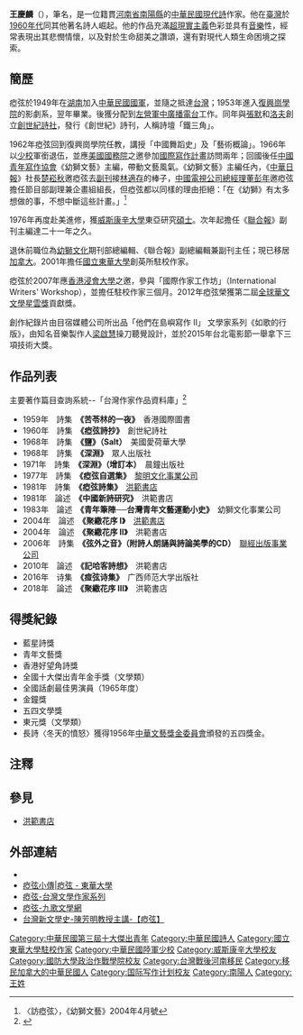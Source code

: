{{Infobox Writer
| name         = 瘂弦
| image        = 瘂弦.tif
| imagesize    = 250px
| caption      = 
| pseudonym    = 
| birthname    = 王慶麟
| birthdate    = {{bya|1932}}
| birthplace   = {{ROC|河南省}}[[南陽縣|南陽縣]]
| deathdate    = 
| deathplace   = 
| occupation   = [[詩人|詩人]]
| nationality   = {{ROC}}
| period       = 1953-1965
| genre        = 
| subject      = 
| movement     = [[超現實主義|超現實主義]]
| notableworks = 《瘂弦詩集》
| signature    = 
| website      = 
}}

'''王慶麟'''（{{bd|1932年||catIdx=Ya瘂}}），筆名'''{{Ruby|瘂|-{zh-cn:yǎ;zh-hk:yǎ;zh-tw:ㄧㄚˇ}-}}{{Ruby|弦|-{zh-cn:xián;zh-hk:xián;zh-tw:ㄒㄧㄢˊ}-}}'''，是一位籍貫[[河南省|河南省]][[南陽縣|南陽縣]]的[[中華民國|中華民國]][[現代詩_(新詩類型)|現代詩]]作家。他在[[臺灣|臺灣]]於[[1960年代|1960年代]]同其他著名詩人崛起。他的作品充滿[[超現實主義|超現實主義]]色彩並具有[[音樂|音樂]]性，經常表現出其悲憫情懷，以及對於生命甜美之讚頌，還有對現代人類生命困境之探索。

==簡歷==
瘂弦於1949年在[[湖南|湖南]]加入[[中華民國國軍|中華民國國軍]]，並隨之抵達[[台灣|台灣]]；1953年進入[[政治作戰學院|復興崗學院]]的影劇系，翌年畢業。後獲分配到[[左營區|左營]][[漢聲廣播電臺|軍中廣播電台]]工作。同年與[[張默_(詩人)|張默]]和[[洛夫_(詩人)|洛夫]]創立[[創世紀詩社|創世紀詩社]]，發行《創世紀》詩刊，人稱詩壇「鐵三角」。

1962年瘂弦回到復興崗學院任教，講授「中國舞蹈史」及「藝術概論」。1966年以[[少校|少校]]軍銜退伍，並應[[美國國務院|美國國務院]]之邀參加[[國際寫作計畫|國際寫作計畫]]訪問兩年；回國後任[[中國青年寫作協會|中國青年寫作協會]]《幼獅文藝》主編，帶動文藝風氣。《幼獅文藝》主編任內，《[[中華日報|中華日報]]》社長[[楚崧秋|楚崧秋]]邀瘂弦去[[副刊|副刊]]接[[林適存|林適存]]的棒子，[[中國電視公司|中國電視公司]][[總經理|總經理]][[董彭年|董彭年]]邀瘂弦擔任節目部副理兼企畫組組長，但瘂弦都以同樣的理由拒絕：「在《幼獅》有太多想做的事，不想中斷這些計畫。」<ref>〈訪瘂弦〉，《幼獅文藝》2004年4月號</ref>

1976年再度赴美進修，獲[[威斯康辛大學|威斯康辛大學]]東亞研究[[碩士|碩士]]。次年起擔任《[[聯合報|聯合報]]》副刊主編達二十一年之久。

退休前職位為[[幼獅文化|幼獅文化]]期刊部總編輯、《聯合報》副總編輯兼副刊主任；現已移居[[加拿大|加拿大]]。2001年擔任[[國立東華大學|國立東華大學]]創英所駐校作家。

瘂弦於2007年應[[香港浸會大學|香港浸會大學]]之邀，參與「國際作家工作坊」（International Writers' Workshop），並擔任駐校作家三個月。2012年瘂弦榮獲第二屆[[全球華文文學星雲獎|全球華文文學星雲獎]]貢獻獎。

創作紀錄片由目宿媒體公司所出品「他們在島嶼寫作 II」 文學家系列《如歌的行版》，由知名音樂製作人[[梁啟慧|梁啟慧]]操刀聽覺設計，並於2015年台北電影節一舉拿下三項技術大獎。

==作品列表==
主要著作篇目查詢系統--「台灣作家作品資料庫」<ref>{{Cite web |url=http://hermes.library.ncnu.edu.tw/ncnu/index.htm |title=台灣作家作品資料庫 |accessdate=2019-01-26 |archive-date=2019-01-17 |archive-url=https://web.archive.org/web/20190117162638/http://hermes.library.ncnu.edu.tw/ncnu/index.htm |dead-url=no }}</ref>
* 1959年　詩集　'''《苦苓林的一夜》'''　香港國際圖書
* 1960年　詩集　'''《瘂弦詩抄》'''　創世紀詩社
* 1968年　詩集　'''《鹽》（Salt）'''　美國愛荷華大學　　　　　　　　　
* 1968年　詩集　'''《深淵》'''　眾人出版社
* 1971年　詩集　'''《深淵》（增訂本）'''　晨鐘出版社
* 1977年　詩集　'''《瘂弦自選集》'''　[[黎明文化事業公司|黎明文化事業公司]]
* 1981年　詩集　'''《瘂弦詩集》'''　[[洪範書店|洪範書店]]　　　　　
* 1981年　論述　'''《中國新詩研究》'''　洪範書店
* 1983年　論述　'''《青年筆陣──台灣青年文藝運動小史》'''　幼獅文化事業公司
* 2004年　論述　'''《聚繖花序 Ⅰ》'''　[[洪範書店|洪範書店]]
* 2004年　論述　'''《聚繖花序 II》'''　洪範書店
* 2006年　詩集　'''《弦外之音》（附詩人朗誦與詩論美學的CD）'''　[[聯經出版事業公司|聯經出版事業公司]] 
* 2010年　論述　'''《記哈客詩想》'''　洪範書店
* 2016年　诗集　'''《痖弦诗集》'''　广西师范大学出版社
* 2018年　論述　'''《聚繖花序 III》'''　洪範書店

==得獎紀錄==
*藍星詩獎
*青年文藝獎
*香港好望角詩獎
*全國十大傑出青年金手獎（文學類）
*全國話劇最佳男演員（1965年度）
*金鐘獎
*五四文學獎
*東元獎（文學類）
*長詩〈冬天的憤怒〉獲得1956年[[中華文藝獎金委員會|中華文藝獎金委員會]]頒發的五四獎金。

==注釋==
{{reflist}}

==參見==
*[[洪範書店|洪範書店]]

==外部連結==
*{{Facebook|瘂弦-731029253601198/}}
*[https://web.archive.org/web/20171124155753/http://faculty.ndhu.edu.tw/~e-poem/poemroad/ya-shian/2006/10/17/%E7%98%82%E5%BC%A6%E5%B0%8F%E5%82%B3/ 瘂弦小傳|瘂弦 - 東華大學]
*[https://web.archive.org/web/20140305030047/http://www.rti.org.tw/ajax/recommend/Literator_content.aspx?id=97 瘂弦-台灣文學作家系列]
*[http://www.chiuko.com.tw/author.php?au=detail&authorID=673 瘂弦-九歌文學網] {{Wayback|url=http://www.chiuko.com.tw/author.php?au=detail&authorID=673 |date=20150923202941 }}
*[https://www.youtube.com/watch?v=xDDxXTUFPQI&feature=youtu.be&t=860 台灣新文學史-陳芳明教授主講-【瘂弦】]

{{中華民國第一屆至第十屆十大傑出青年}}
{{Authority control}}

{{DEFAULTSORT:Ya瘂}}
[[Category:中華民國第三屆十大傑出青年|Category:中華民國第三屆十大傑出青年]]
[[Category:中華民國詩人|Category:中華民國詩人]]
[[Category:國立東華大學駐校作家|Category:國立東華大學駐校作家]]
[[Category:中華民國陸軍少校|Category:中華民國陸軍少校]]
[[Category:威斯康辛大學校友|Category:威斯康辛大學校友]]
[[Category:國防大學政治作戰學院校友|Category:國防大學政治作戰學院校友]]
[[Category:台灣戰後河南移民|Category:台灣戰後河南移民]]
[[Category:移民加拿大的中華民國人|Category:移民加拿大的中華民國人]]
[[Category:国际写作计划校友|Category:国际写作计划校友]]
[[Category:南陽人|Category:南陽人]]
[[Category:王姓|Category:王姓]]